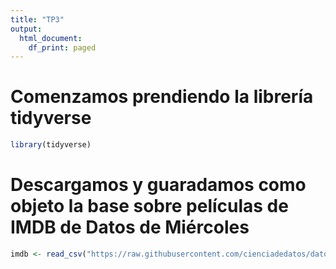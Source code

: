 ```yaml
---
title: "TP3"
output:
  html_document:
    df_print: paged
---
```


# Comenzamos prendiendo la librería tidyverse 

```r
library(tidyverse)
```

# Descargamos y guaradamos como objeto la base sobre películas de IMDB de Datos de Miércoles

```r
imdb <- read_csv("https://raw.githubusercontent.com/cienciadedatos/datos-de-miercoles/master/datos/2020/2020-02-19/ranking_imdb.csv")
```

#
